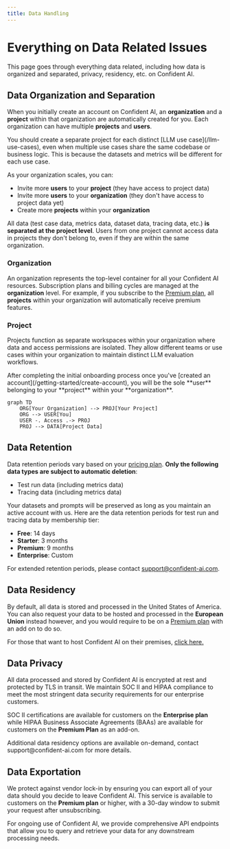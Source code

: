 ```yaml
---
title: Data Handling
---
```



# Everything on Data Related Issues

This page goes through everything data related, including how data is organized and separated, privacy, residency, etc. on Confident AI.

## Data Organization and Separation

When you initially create an account on Confident AI, an **organization** and a **project** within that organization are automatically created for you. Each organization can have multiple **projects** and **users**.

<Callout>
  You should create a separate project for each distinct [LLM use
  case](/llm-use-cases), even when multiple use cases share the same codebase or
  business logic. This is because the datasets and metrics will be different for
  each use case.
</Callout>

<ImageDisplayer
  src="https://confident-docs.s3.us-east-1.amazonaws.com/data-organization.svg"
  alt="Data Organization in Confident AI"
  title="Data Organization and Separation in Confident AI"
/>

As your organization scales, you can:

- Invite more **users** to your **project** (they have access to project data)
- Invite more **users** to your **organization** (they don't have access to project data yet)
- Create more **projects** within your **organization**

All data (test case data, metrics data, dataset data, tracing data, etc.) **is separated at the project level**. Users from one project cannot access data in projects they don't belong to, even if they are within the same organization.

### Organization

An organization represents the top-level container for all your Confident AI resources. Subscription plans and billing cycles are managed at the **organization** level. For example, if you subscribe to the [Premium plan](https://confident-ai.com/pricing), all **projects** within your organization will automatically receive premium features.

### Project

Projects function as separate workspaces within your organization where data and access permissions are isolated. They allow different teams or use cases within your organization to maintain distinct LLM evaluation workflows.

<Callout type="info">
  After completing the initial onboarding process once you've [created an account](/getting-started/create-account), you will be the sole **user** belonging to your **project** within your **organization**.

```mermaid
graph TD
    ORG[Your Organization] --> PROJ[Your Project]
    ORG --> USER[You]
    USER -. Access .-> PROJ
    PROJ --> DATA[Project Data]
```

</Callout>

## Data Retention

Data retention periods vary based on your [pricing plan](https://confident-ai.com/pricing). **Only the following data types are subject to automatic deletion**:

- Test run data (including metrics data)
- Tracing data (including metrics data)

Your datasets and prompts will be preserved as long as you maintain an active account with us. Here are the data retention periods for test run and tracing data by membership tier:

- **Free**: 14 days
- **Starter**: 3 months
- **Premium**: 9 months
- **Enterprise**: Custom

For extended retention periods, please contact support@confident-ai.com.

## Data Residency

By default, all data is stored and processed in the United States of America. You can also request your data to be hosted and processed in the **European Union** instead however, and you would require to be on a [Premium plan](https://confident-ai.com/pricing) with an add on to do so.

For those that want to host Confident AI on their premises, [click here.](/on-prem-hosting)

## Data Privacy

All data processed and stored by Confident AI is encrypted at rest and protected by TLS in transit. We maintain SOC II and HIPAA compliance to meet the most stringent data security requirements for our enterprise customers.

SOC II certifications are available for customers on the **Enterprise plan** while HIPAA Business Associate Agreements (BAAs) are available for customers on the **Premium Plan** as an add-on.

<Callout>
  Additional data residency options are available on-demand, contact
  support@confident-ai.com for more details.
</Callout>

## Data Exportation

We protect against vendor lock-in by ensuring you can export all of your data should you decide to leave Confident AI. This service is available to customers on the **Premium plan** or higher, with a 30-day window to submit your request after unsubscribing.

For ongoing use of Confident AI, we provide comprehensive API endpoints that allow you to query and retrieve your data for any downstream processing needs.

